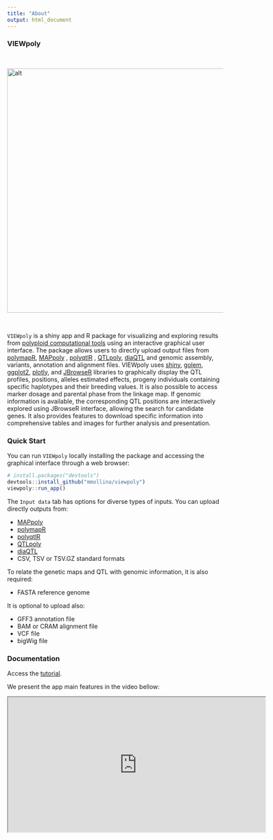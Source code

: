 ---
title: "About"
output: html_document
---

### VIEWpoly

<br />

<div><img src="viewpoly-flowchart.png" alt="alt" align="center" style="width:1200px;height:570px;"></div>

<br />

`VIEWpoly` is a shiny app and R package for visualizing and exploring results from [polyploid computational tools](https://www.polyploids.org/) using an interactive graphical user interface. The package allows users to directly upload output files from [polymapR](https://cran.r-project.org/web/packages/polymapR/index.html), [MAPpoly](https://cran.r-project.org/web/packages/mappoly/index.html) , [polyqtlR](https://cran.r-project.org/web/packages/polyqtlR/index.html) , [QTLpoly](https://cran.r-project.org/web/packages/qtlpoly/index.html), 
[diaQTL](https://github.com/jendelman/diaQTL) and genomic assembly, variants, annotation and alignment files. VIEWpoly uses [shiny](https://cran.r-project.org/web/packages/shiny/index.html), [golem](https://cran.r-project.org/web/packages/golem/index.html), [ggplot2](https://cran.r-project.org/web/packages/ggplot2/index.html), [plotly](https://cran.r-project.org/web/packages/plotly/index.html), and [JBrowseR](https://cran.r-project.org/web/packages/JBrowseR/index.html) libraries to graphically display the QTL profiles, positions, alleles estimated effects, progeny individuals containing specific haplotypes and their breeding values. It is also possible to access marker dosage and parental phase from the linkage map. If genomic information is available, the corresponding QTL positions are interactively explored using JBrowseR interface, allowing the search for candidate genes. It also provides features to download specific information into comprehensive tables and images for further analysis and presentation.

### Quick Start

You can run `VIEWpoly` locally installing the package and accessing the graphical interface through a web browser:

```{r}
# install.packages("devtools")
devtools::install_github("mmollina/viewpoly")
viewpoly::run_app()
```

The `Input data` tab has options for diverse types of inputs. You can upload directly outputs from:

* [MAPpoly](https://cran.r-project.org/web/packages/mappoly/index.html)
* [polymapR](https://cran.r-project.org/web/packages/polymapR/index.html)
* [polyqtlR](https://cran.r-project.org/web/packages/polyqtlR/index.html)
* [QTLpoly](https://cran.r-project.org/web/packages/qtlpoly/index.html)
* [diaQTL](https://github.com/jendelman/diaQTL)
* CSV, TSV or TSV.GZ standard formats

To relate the genetic maps and QTL with genomic information, it is also required:

* FASTA reference genome

It is optional to upload also: 

* GFF3 annotation file
* BAM or CRAM alignment file
* VCF file
* bigWig file

### Documentation

Access the [tutorial](). 

We present the app main features in the video bellow:

<iframe width="600" height="315"
src="https://www.youtube.com/embed/yqWX86uT5jM">
</iframe> 



